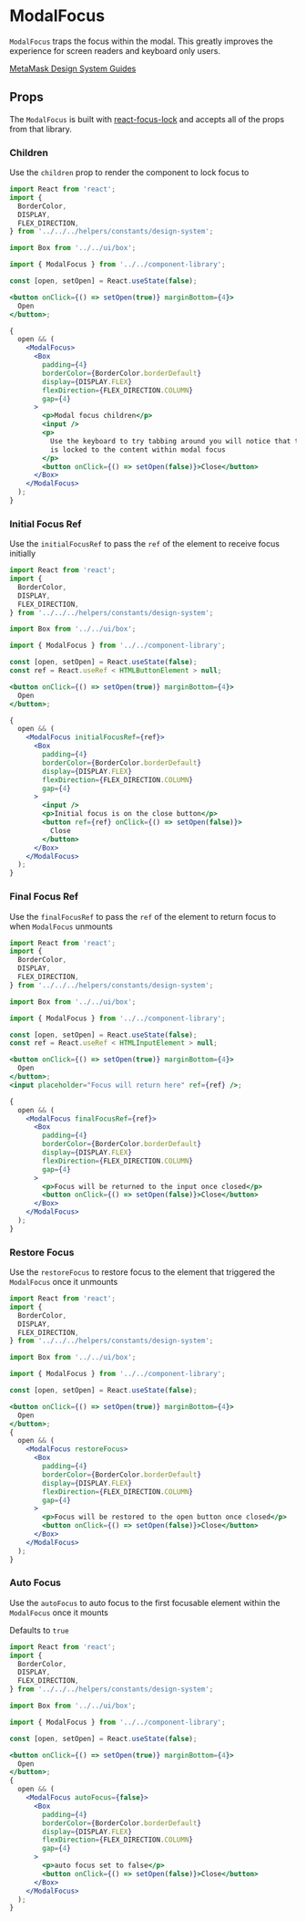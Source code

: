 

# ModalFocus

`ModalFocus` traps the focus within the modal. This greatly improves the experience for screen readers and keyboard only users.

[MetaMask Design System Guides](https://www.notion.so/MetaMask-Design-System-Guides-Design-f86ecc914d6b4eb6873a122b83c12940)

<Canvas>
  <Story id="components-componentlibrary-modalfocus--default-story" />
</Canvas>

## Props

The `ModalFocus` is built with [react-focus-lock](https://github.com/theKashey/react-focus-lock) and accepts all of the props from that library.

<ArgTypes of={ModalFocus} />

### Children

Use the `children` prop to render the component to lock focus to

<Canvas>
  <Story id="components-componentlibrary-modalfocus--children" />
</Canvas>

```jsx
import React from 'react';
import {
  BorderColor,
  DISPLAY,
  FLEX_DIRECTION,
} from '../../../helpers/constants/design-system';

import Box from '../../ui/box';

import { ModalFocus } from '../../component-library';

const [open, setOpen] = React.useState(false);

<button onClick={() => setOpen(true)} marginBottom={4}>
  Open
</button>;

{
  open && (
    <ModalFocus>
      <Box
        padding={4}
        borderColor={BorderColor.borderDefault}
        display={DISPLAY.FLEX}
        flexDirection={FLEX_DIRECTION.COLUMN}
        gap={4}
      >
        <p>Modal focus children</p>
        <input />
        <p>
          Use the keyboard to try tabbing around you will notice that the focus
          is locked to the content within modal focus
        </p>
        <button onClick={() => setOpen(false)}>Close</button>
      </Box>
    </ModalFocus>
  );
}
```

### Initial Focus Ref

Use the `initialFocusRef` to pass the `ref` of the element to receive focus initially

<Canvas>
  <Story id="components-componentlibrary-modalfocus--initial-focus-ref" />
</Canvas>

```jsx
import React from 'react';
import {
  BorderColor,
  DISPLAY,
  FLEX_DIRECTION,
} from '../../../helpers/constants/design-system';

import Box from '../../ui/box';

import { ModalFocus } from '../../component-library';

const [open, setOpen] = React.useState(false);
const ref = React.useRef < HTMLButtonElement > null;

<button onClick={() => setOpen(true)} marginBottom={4}>
  Open
</button>;

{
  open && (
    <ModalFocus initialFocusRef={ref}>
      <Box
        padding={4}
        borderColor={BorderColor.borderDefault}
        display={DISPLAY.FLEX}
        flexDirection={FLEX_DIRECTION.COLUMN}
        gap={4}
      >
        <input />
        <p>Initial focus is on the close button</p>
        <button ref={ref} onClick={() => setOpen(false)}>
          Close
        </button>
      </Box>
    </ModalFocus>
  );
}
```

### Final Focus Ref

Use the `finalFocusRef` to pass the `ref` of the element to return focus to when `ModalFocus` unmounts

<Canvas>
  <Story id="components-componentlibrary-modalfocus--final-focus-ref" />
</Canvas>

```jsx
import React from 'react';
import {
  BorderColor,
  DISPLAY,
  FLEX_DIRECTION,
} from '../../../helpers/constants/design-system';

import Box from '../../ui/box';

import { ModalFocus } from '../../component-library';

const [open, setOpen] = React.useState(false);
const ref = React.useRef < HTMLInputElement > null;

<button onClick={() => setOpen(true)} marginBottom={4}>
  Open
</button>;
<input placeholder="Focus will return here" ref={ref} />;

{
  open && (
    <ModalFocus finalFocusRef={ref}>
      <Box
        padding={4}
        borderColor={BorderColor.borderDefault}
        display={DISPLAY.FLEX}
        flexDirection={FLEX_DIRECTION.COLUMN}
        gap={4}
      >
        <p>Focus will be returned to the input once closed</p>
        <button onClick={() => setOpen(false)}>Close</button>
      </Box>
    </ModalFocus>
  );
}
```

### Restore Focus

Use the `restoreFocus` to restore focus to the element that triggered the `ModalFocus` once it unmounts

<Canvas>
  <Story id="components-componentlibrary-modalfocus--restore-focus" />
</Canvas>

```jsx
import React from 'react';
import {
  BorderColor,
  DISPLAY,
  FLEX_DIRECTION,
} from '../../../helpers/constants/design-system';

import Box from '../../ui/box';

import { ModalFocus } from '../../component-library';

const [open, setOpen] = React.useState(false);

<button onClick={() => setOpen(true)} marginBottom={4}>
  Open
</button>;
{
  open && (
    <ModalFocus restoreFocus>
      <Box
        padding={4}
        borderColor={BorderColor.borderDefault}
        display={DISPLAY.FLEX}
        flexDirection={FLEX_DIRECTION.COLUMN}
        gap={4}
      >
        <p>Focus will be restored to the open button once closed</p>
        <button onClick={() => setOpen(false)}>Close</button>
      </Box>
    </ModalFocus>
  );
}
```

### Auto Focus

Use the `autoFocus` to auto focus to the first focusable element within the `ModalFocus` once it mounts

Defaults to `true`

<Canvas>
  <Story id="components-componentlibrary-modalfocus--auto-focus" />
</Canvas>

```jsx
import React from 'react';
import {
  BorderColor,
  DISPLAY,
  FLEX_DIRECTION,
} from '../../../helpers/constants/design-system';

import Box from '../../ui/box';

import { ModalFocus } from '../../component-library';

const [open, setOpen] = React.useState(false);

<button onClick={() => setOpen(true)} marginBottom={4}>
  Open
</button>;
{
  open && (
    <ModalFocus autoFocus={false}>
      <Box
        padding={4}
        borderColor={BorderColor.borderDefault}
        display={DISPLAY.FLEX}
        flexDirection={FLEX_DIRECTION.COLUMN}
        gap={4}
      >
        <p>auto focus set to false</p>
        <button onClick={() => setOpen(false)}>Close</button>
      </Box>
    </ModalFocus>
  );
}
```
